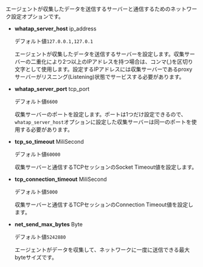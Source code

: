 エージェントが収集したデータを送信するサーバーと通信するためのネットワーク設定オプションです。

- **whatap_server_host** <span class='type'>ip_address</span>

  デフォルト値`127.0.0.1,127.0.1`

  エージェントが収集したデータを送信するサーバーを設定します。収集サーバーの二重化により2つ以上のIPアドレスを持つ場合は、コンマ(,)を区切り文字として使用します。設定するIPアドレスには収集サーバーであるproxyサーバーがリスニング(Listening)状態でサービスする必要があります。

- **whatap_server_port** <span class='type'>tcp_port</span>

  デフォルト値`6600`

  収集サーバーのポートを設定します。ポートは1つだけ設定できるので、`whatap_server_host`オプションに設定した収集サーバーは同一のポートを使用する必要があります。

- **tcp_so_timeout** <span class='type'>MiliSecond</span>

  デフォルト値`60000`

  収集サーバーと通信するTCPセッションのSocket Timeout値を設定します。

- **tcp_connection_timeout** <span class='type'>MiliSecond</span>

  デフォルト値`5000`

  収集サーバーと通信するTCPセッションのConnection Timeout値を設定します。

- **net_send_max_bytes** <span class='type'>Byte</span>

  デフォルト値`5242880`

  エージェントがデータを収集して、ネットワークに一度に送信できる最大byteサイズです。
